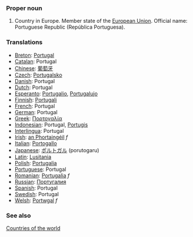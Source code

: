 ===Proper noun===
# Country in Europe. Member state of the [[European Union]]. Official name: Portuguese Republic (República Portuguesa).
===Translations===
*[[Breton]]: [[Portugal]]
*[[Catalan]]: Portugal
*[[Chinese]]: [[葡萄牙]]
*[[Czech]]: [[Portugalsko]]
*[[Danish]]: Portugal
*[[Dutch]]: Portugal
*[[Esperanto]]: [[Portugalio]], [[Portugalujo]]
*[[Finnish]]: [[Portugali]]
*[[French]]: Portugal
*[[German]]: Portugal
*[[Greek]]: [[Πορτογαλία]]
*[[Indonesian]]: Portugal, [[Portugis]]
*[[Interlingua]]: Portugal
*[[Irish]]: [[an Phortaingéil]] ''f''
*[[Italian]]: [[Portogallo]]
*[[Japanese]]: [[ポルトガル]] (porutogaru)
*[[Latin]]: [[Lusitania]]
*[[Polish]]: [[Portugalia]]
*[[Portuguese]]: Portugal
*[[Romanian]]: [[Portugalia]] ''f''
*[[Russian]]: [[Португалия]]
*[[Spanish]]: Portugal
*[[Swedish]]: Portugal
*[[Welsh]]: [[Portwgal]] ''f''

===See also===
[[Countries of the world]]